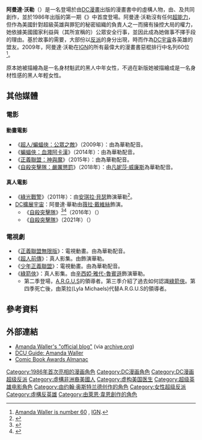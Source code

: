 {{noteTA
|G1=美国漫画
|T=zh-cn:阿曼達·沃勒; zh-tw:阿曼達·華勒;
|1=zh-cn:阿曼達·沃勒; zh-tw:阿曼達·華勒;
|2=zh-cn:布萊克; zh-tw:布雷克;
}}
{{Infobox comics character
|character_name= 阿曼達·華勒
|image=Suicide Squad-1-The New 52.jpg
|caption=The New 52的阿曼達·華勒<br>由吉米·祖布、安德烈·科埃略和史考特·漢納創作
|converted=y
|publisher=[[DC漫畫|DC漫畫]]
|debut=《{{link-en|傳奇 (漫畫)|Legends (comics)|傳奇}}》#1（1986年11月）
|creators={{link-en|約翰·奧斯特蘭德|John Ostrander}}（作家）<br>{{link-en|萊恩·韋恩|Len Wein}}（作家）<br>{{link-en|約翰·拜恩 (漫畫)|John Byrne (comics)|約翰·拜恩}}（藝術家）
|full_name=阿曼達·布雷克·華勒<br>（Amanda Blake Waller）
|species = <!-- optional -->
|homeworld = <!-- optional -->
|alliances={{link-en|將死會|Checkmate (comics)}}<br/>[[自殺突擊隊|自殺突擊隊]]<br/>[[美國聯邦政府|美國聯邦政府]]<br/>{{link-en|Agency|List of government agencies in DC Comics#The Agency}}<br/>{{link-en|暗影戰士|Shadow Fighters}}<br/>[[天眼局|天眼局]]
|aliases=白皇后（White Queen），黑金剛（Black King），{{link-en|反舌鳥 (DC漫畫)|Mockingbird (DC Comics)|反舌鳥}}
|supports= <!-- optional -->
|powers=熟練的[[物流|物流]]能力<br>[[戰略管理|戰略管理]]<br>[[軍事戰術|軍事戰術]]<br>[[賽局理論|賽局理論]]<br>[[間諜|間諜]]能力
|}}
'''阿曼達·沃勒'''（{{lang-en|Amanda Waller}}）是一名登場於由[[DC漫畫|DC漫畫]]出版的漫畫書中的虛構人物，由{{link-en|約翰·奧斯特蘭德|John Ostrander}}、{{link-en|萊恩·韋恩|Len Wein}}及{{link-en|約翰·拜恩 (漫畫)|John Byrne (comics)|約翰·拜恩}}共同創作，並於1986年出版的第一期《{{link-en|傳奇 (漫畫)|Legends (comics)|傳奇}}》中首度登場。阿曼達·沃勒沒有任何[[超能力|超能力]]，但作為美國針對超級英雄與罪犯的秘密組織的負責人之一而擁有操控大局的權力，她依據美國國家利益與（其所宣稱的）公眾安全行事，並因此成為她做事不擇手段的理由。基於故事的需要，大部份以[[反派|反派]]的身分出現，時而作為[[DC宇宙|DC宇宙]]各英雄的盟友。2009年，阿曼達·沃勒在[[IGN|IGN]]的所有最偉大的漫畫書惡棍排行中名列60位<ref>[http://comics.ign.com/top-100-villains/60.html Amanda Waller is number 60 ] {{webarchive|url=https://web.archive.org/web/20131014045902/http://comics.ign.com/top-100-villains/60.html |date=2013-10-14 }}, [[IGN|IGN]].</ref>。

原本她被描繪為是一名身材魁武的黑人中年女性，不過在新版她被描繪成是一名身材性感的黑人年輕女性。

==其他媒體==
===電影===
====動畫電影====
*《[[超人/蝙蝠俠：公眾之敵|超人/蝙蝠俠：公眾之敵]]》（2009年）：由{{link-en|C. C. H.龐德|C.C.H. Pounder}}為華勒配音。
*《[[蝙蝠俠：血濺阿卡漢|蝙蝠俠：血濺阿卡漢]]》（2014年）：由{{link-en|C. C. H.龐德|C.C.H. Pounder}}為華勒配音。
*《[[正義聯盟：神與魔|正義聯盟：神與魔]]》（2015年）：由{{link-en|佩尼·約翰遜|Penny Johnson Jerald}}為華勒配音。
*《[[自殺突擊隊：嚴厲懲罰|自殺突擊隊：嚴厲懲罰]]》（2018年）：由[[凡妮莎·威廉斯|凡妮莎·威廉斯]]為華勒配音。
====真人電影====
*《[[綠光戰警_(電影)|綠光戰警]]》（2011年）：由[[安琪拉·貝瑟|安琪拉·貝瑟]]飾演華勒<ref>{{cite web|url=http://www.latinoreview.com/news/how-stella-got-her-green-lantern-back-9538 |title=News: How Stella Got Her Green Lantern Back |publisher=Latino Review |date=2010-03-24 |accessdate=2011-01-30}}</ref>。
*[[DC擴展宇宙|DC擴展宇宙]]：阿曼達·華勒由[[薇拉·戴維絲|薇拉·戴維絲]]飾演。
**《[[自殺突擊隊_(電影)|自殺突擊隊]]》<ref>{{cite web|url=http://variety.com/2014/film/news/suicide-squad-cast-revealed-jared-leto-to-play-the-joker-will-smith-is-deadshot-1201368867 |title=‘Suicide Squad’ Cast Revealed: Jared Leto to Play the Joker, Will Smith is Deadshot |publisher=Variety.com |date=2014-12-02 |accessdate=2014-12-04}}</ref><ref>{{cite web|url=http://www.latino-review.com/news/exclusive-viola-davis-bags-amanda-waller-role-in-suicide-squad|title=EXCLUSIVE: Viola Davis Bags Amanda Waller Role In 'Suicide Squad'|publisher=Latino Review|author=Rl Mayimbe|date=December 14, 2014|deadurl=yes|archiveurl=https://web.archive.org/web/20141217080509/http://www.latino-review.com/news/exclusive-viola-davis-bags-amanda-waller-role-in-suicide-squad|archivedate=2014-12-17}}</ref>（2016年）（{{lang-en|'''''Suicide Squad'''''}}）
**《[[自殺突擊隊_(2021年電影)|自殺突擊隊]]》（2021年）（{{lang-en|'''''The Suicide Squad'''''}}）

===電視劇===
*《[[正義聯盟無限版|正義聯盟無限版]]》：電視動畫。由{{link-en|C. C. H.龐德|C.C.H. Pounder}}為華勒配音。
*《[[超人前傳|超人前傳]]》：真人影集。由{{link-en|潘·葛蕾兒|Pam Grier}}飾演華勒。
*《[[少年正義聯盟_(動畫)|少年正義聯盟]]》：電視動畫。由{{link-en|雪莉·李·拉爾夫|Sheryl Lee Ralph}}為華勒配音。
*《[[綠箭俠_(電視劇)|綠箭俠]]》：真人影集。由[[辛西婭·雅代-魯賓遜|辛西婭·雅代-魯賓遜]]飾演華勒。
**第二季登場，[[A.R.G.U.S|A.R.G.U.S]]的領導者。第三季介紹了過去如何認識[[綠箭俠|綠箭俠]]。第四季死亡後，由萊拉(Lyla Michaels)代替A.R.G.U.S的領導者。

==參考資料==
{{reflist}}

==外部連結==
* [https://web.archive.org/web/20120121064048/http://drwaller.net/ Amanda Waller's "official blog"] (via [[archive.org|archive.org]])
* [https://web.archive.org/web/20160519011957/http://www.dcuguide.com/who.php?name=amandawaller DCU Guide: Amanda Waller]
* [https://web.archive.org/web/20090107135948/http://users.rcn.com/aardy/comics/awards Comic Book Awards Almanac]

{{自殺小隊}}
{{DEFAULTSORT:Amanda Waller}}
[[Category:1986年首次亮相的漫画角色|Category:1986年首次亮相的漫画角色]]
[[Category:DC漫画角色|Category:DC漫画角色]]
[[Category:DC漫画超级反派|Category:DC漫画超级反派]]
[[Category:虛構非洲裔美國人|Category:虛構非洲裔美國人]]
[[Category:虚构美国医生|Category:虚构美国医生]]
[[Category:超级英雄电影角色|Category:超级英雄电影角色]]
[[Category:由约翰·奥斯特兰德创作的角色|Category:由约翰·奥斯特兰德创作的角色]]
[[Category:女性超级反派|Category:女性超级反派]]
[[Category:虛構反英雄|Category:虛構反英雄]]
[[Category:由萊恩·韋恩創作的角色|Category:由萊恩·韋恩創作的角色]]